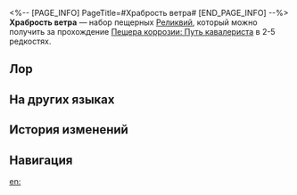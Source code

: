 <%-- [PAGE_INFO]
PageTitle=#Храбрость ветра#
[END_PAGE_INFO] --%>
{{Набор Реликвий Инфобокс
|id           = 81204
|Изображение  = Предмет Храбрость ветра.png
|Тип          = Пещерная реликвия
|2пБонус      = Повышает силу атаки на 12%.
|4пБонус      = Повышает крит. шанс владельца на 6%. После выполнения бонус-атаки наносимый сверхспособностью владельца урон повышается на 36% на 1 ход.
|Голова       = Маска северных небес храбрости
|Руки         = Когтистые перчатки храбрости
|Тело         = Лёгкие фарфоровые доспехи храбрости
|Ноги         = Охотничьи сапоги храбрости
|Редкость     = 2345
|Источник2.1  = [[Пещера коррозии: Путь кавалериста]]
|Источник3.1  = [[Пещера коррозии: Путь кавалериста]]
|Источник4.1  = [[Пещера коррозии: Путь кавалериста]]
|Источник5.1  = [[Пещера коррозии: Путь кавалериста]]
|Источник5.2  = [[Синтез реликвий]]
|Свойство1    = 
|Свойство2    = 
|Свойство3    = 
}}
'''Храбрость ветра''' — набор пещерных [[Реликвии|Реликвий]], который можно получить за прохождение [[Пещера коррозии: Путь кавалериста]] в 2-5{{Иконка/Звёзды|1}} редкостях.

==Лор==
{{Реликвия Лор|Храбрость ветра}}

==На других языках==
{{На других языках
|en   = The Wind-Soaring Valorous
|zhs  = 风举云飞的勇烈
|zht  = 風舉雲飛的勇烈
|ja   = 風雲を薙ぎ払う勇烈
|ko   = 바람과 구름을 가르는 용맹함
|es   = Intrépida cabalgavientos
|fr   = Vaillance du guerrier du vent
|ru   = Храбрость ветра
|th   = The Wind-Soaring Valorous
|vi   = Dũng Khí Ngút Trời
|de   = Tapferer Krieger des Winds
|id   = The Wind-Soaring Valorous
|pt   = Coragem Como Vento e Nuvem
}}

==История изменений==
{{История изменений|3.5}}

==Навигация==
{{Наборы реликвий Навбокс}}

[[en:]]